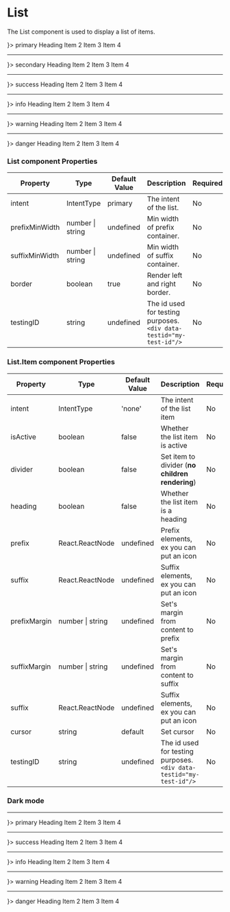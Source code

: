 
<Meta title="Data Display/List" component={List}/>

# List

The List component is used to display a list of items.

<Canvas>
    <div>
        <List intent="primary">
            <List.Item cursor="pointer" prefix={<Icon name="AiFillGithub" />}>
                primary
            </List.Item>
            <List.Item heading>
                Heading
            </List.Item>
            <List.Item>
                Item 2
            </List.Item>
            <List.Item divider/>
            <List.Item>
                Item 3
            </List.Item>
            <List.Item>
                Item 4
            </List.Item>
        </List>
        <hr/>
        <List intent="secondary">
            <List.Item cursor="pointer" prefix={<Icon name="AiFillGithub" />}>
                secondary
            </List.Item>
            <List.Item heading>
                Heading
            </List.Item>
            <List.Item>
                Item 2
            </List.Item>
            <List.Item>
                Item 3
            </List.Item>
            <List.Item>
                Item 4
            </List.Item>
        </List>
        <hr/>
        <List intent="success">
            <List.Item cursor="pointer" prefix={<Icon name="AiFillGithub" />}>
                success
            </List.Item>
            <List.Item heading>
                Heading
            </List.Item>
            <List.Item>
                Item 2
            </List.Item>
            <List.Item>
                Item 3
            </List.Item>
            <List.Item>
                Item 4
            </List.Item>
        </List>
        <hr/>
        <List intent="info">
            <List.Item cursor="pointer" prefix={<Icon name="AiFillGithub" />}>
                info
            </List.Item>
            <List.Item heading>
                Heading
            </List.Item>
            <List.Item>
                Item 2
            </List.Item>
            <List.Item>
                Item 3
            </List.Item>
            <List.Item>
                Item 4
            </List.Item>
        </List>
        <hr/>
        <List intent="warning">
            <List.Item cursor="pointer" prefix={<Icon name="AiFillGithub" />}>
                warning
            </List.Item>
            <List.Item heading>
                Heading
            </List.Item>
            <List.Item>
                Item 2
            </List.Item>
            <List.Item>
                Item 3
            </List.Item>
            <List.Item>
                Item 4
            </List.Item>
        </List>
        <hr/>
        <List intent="danger">
            <List.Item cursor="pointer" prefix={<Icon name="AiFillGithub" />}>
                danger
            </List.Item>
            <List.Item heading>
                Heading
            </List.Item>
            <List.Item>
                Item 2
            </List.Item>
            <List.Item>
                Item 3
            </List.Item>
            <List.Item>
                Item 4
            </List.Item>
        </List>
    </div>
</Canvas>

### List component Properties

|Property|Type|Default Value|Description|Required|
|---|---|---|---|---|
|intent|IntentType|primary|The intent of the list.|No|
|prefixMinWidth|number \| string|undefined|Min width of prefix container.|No|
|suffixMinWidth|number \| string|undefined|Min width of suffix container.|No|
|border|boolean|true|Render left and right border.|No|
|testingID| string | undefined | The id used for testing purposes.<br/>`<div data-testid="my-test-id"/>` |No|

### List.Item component Properties

|Property|Type|Default Value|Description|Required|
|---|---|---|---|---|
|intent|IntentType|'none'|The intent of the list item|No|
|isActive|boolean|false|Whether the list item is active|No|
|divider|boolean|false|Set item to divider (**no children rendering**)|No|
|heading|boolean|false|Whether the list item is a heading|No|
|prefix|React.ReactNode|undefined|Prefix elements, ex you can put an icon|No|
|suffix|React.ReactNode|undefined|Suffix elements, ex you can put an icon|No|
|prefixMargin|number \| string|undefined|Set's margin from content to prefix|No|
|suffixMargin|number \| string|undefined|Set's margin from content to suffix|No|
|suffix|React.ReactNode|undefined|Suffix elements, ex you can put an icon|No|
|cursor|string|default|Set cursor|No|
|testingID| string | undefined | The id used for testing purposes.<br/>`<div data-testid="my-test-id"/>` |No|

### Dark mode
<Canvas className="dark">
    <ThemeProvider theme="dark">
        <hr/>
        <List intent="primary">
            <List.Item cursor="pointer" prefix={<Icon name="AiFillGithub" />}>
                primary
            </List.Item>
            <List.Item heading>
                Heading
            </List.Item>
            <List.Item>
                Item 2
            </List.Item>
            <List.Item>
                Item 3
            </List.Item>
            <List.Item divider/>
            <List.Item>
                Item 4
            </List.Item>
        </List>
        <hr/>
        <List intent="success">
            <List.Item cursor="pointer" prefix={<Icon name="AiFillGithub" />}>
                success
            </List.Item>
            <List.Item heading>
                Heading
            </List.Item>
            <List.Item>
                Item 2
            </List.Item>
            <List.Item>
                Item 3
            </List.Item>
            <List.Item>
                Item 4
            </List.Item>
        </List>
        <hr/>
        <List intent="info">
            <List.Item cursor="pointer" prefix={<Icon name="AiFillGithub" />}>
                info
            </List.Item>
            <List.Item heading>
                Heading
            </List.Item>
            <List.Item>
                Item 2
            </List.Item>
            <List.Item>
                Item 3
            </List.Item>
            <List.Item>
                Item 4
            </List.Item>
        </List>
        <hr/>
        <List intent="warning">
            <List.Item cursor="pointer" prefix={<Icon name="AiFillGithub" />}>
                warning
            </List.Item>
            <List.Item heading>
                Heading
            </List.Item>
            <List.Item>
                Item 2
            </List.Item>
            <List.Item>
                Item 3
            </List.Item>
            <List.Item>
                Item 4
            </List.Item>
        </List>
        <hr/>
        <List intent="danger">
            <List.Item cursor="pointer" prefix={<Icon name="AiFillGithub" />}>
                danger
            </List.Item>
            <List.Item heading>
                Heading
            </List.Item>
            <List.Item>
                Item 2
            </List.Item>
            <List.Item>
                Item 3
            </List.Item>
            <List.Item>
                Item 4
            </List.Item>
        </List>
    </ThemeProvider>
</Canvas>